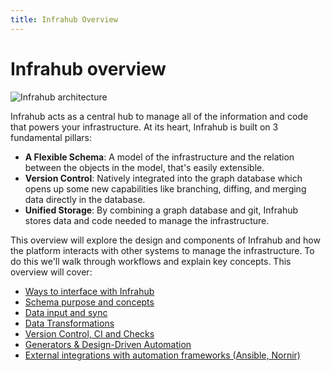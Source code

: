 ```yaml
---
title: Infrahub Overview
---
```


# Infrahub overview

![Infrahub architecture](./../media/overview.excalidraw.svg)

Infrahub acts as a central hub to manage all of the information and code that powers your infrastructure. At its heart, Infrahub is built on 3 fundamental pillars:

- **A Flexible Schema**: A model of the infrastructure and the relation between the objects in the model, that's easily extensible.
- **Version Control**: Natively integrated into the graph database which opens up some new capabilities like branching, diffing, and merging data directly in the database.
- **Unified Storage**: By combining a graph database and git, Infrahub stores data and code needed to manage the infrastructure.

This overview will explore the design and components of Infrahub and how the platform interacts with other systems to manage the infrastructure. To do this we'll walk through workflows and explain key concepts. This overview will cover:

- [Ways to interface with Infrahub](./interfaces)
- [Schema purpose and concepts](./schema)
- [Data input and sync](./data)
- [Data Transformations](./transformations.mdx)
- [Version Control, CI and Checks](./versioning.mdx)
- [Generators & Design-Driven Automation](./generators.mdx)
- [External integrations with automation frameworks (Ansible, Nornir)](./integrations.mdx)
